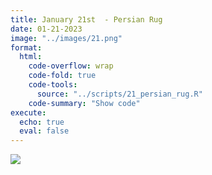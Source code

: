 ```yaml
---
title: January 21st  - Persian Rug
date: 01-21-2023
image: "../images/21.png"
format:
  html:
    code-overflow: wrap
    code-fold: true
    code-tools:
      source: "../scripts/21_persian_rug.R"
    code-summary: "Show code"
execute:
  echo: true
  eval: false
---
```


![](/images/21.png){fig-alt="A generative art piece that is designed as a blue rug. The border is checkered with varying blue squares, the center is dark blue with a single textured gold diamond in the center. A black border is around the dark blue section of the rug." fig-align="center"}


```r

```


